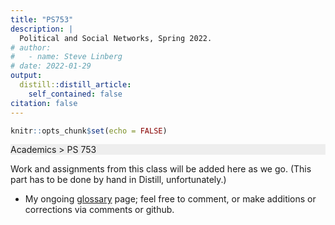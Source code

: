 ```yaml
---
title: "PS753"
description: |
  Political and Social Networks, Spring 2022.
# author:
#   - name: Steve Linberg
# date: 2022-01-29
output:
  distill::distill_article:
    self_contained: false
citation: false
---
```



```r
knitr::opts_chunk$set(echo = FALSE)
```

<p style="background: #eee">
Academics &gt; PS 753
</p>

Work and assignments from this class will be added here as we go. (This part has to be done by hand in Distill, unfortunately.)

- My ongoing [glossary](../ps753-glossary/index.html) page; feel free to comment, or make additions or corrections via comments or github.
